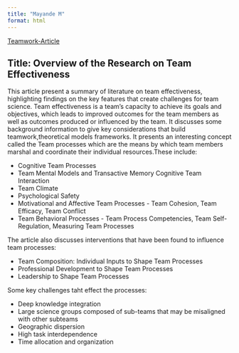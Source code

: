 ```yaml
---
title: "Mayande M"
format: html
---
```


[Teamwork-Article](https://www.ncbi.nlm.nih.gov/books/NBK310384/)

## Title: Overview of the Research on Team Effectiveness

This article present a summary of literature on team effectiveness, highlighting findings on the key features that create challenges for team science. Team effectiveness is a team's capacity to achieve its goals and objectives, which leads to improved outcomes for the team members as well as outcomes produced or influenced by the team. It discusses some background information to give key considerations that build teamwork,theoretical models frameworks. It presents an interesting concept called the Team processes which are the means by which team members marshal and coordinate their individual resources.These include: 

- Cognitive Team Processes
- Team Mental Models and Transactive Memory Cognitive Team Interaction
- Team Climate
- Psychological Safety
- Motivational and Affective Team Processes - Team Cohesion, Team Efficacy, Team Conflict
- Team Behavioral Processes - Team Process Competencies, Team Self-Regulation, Measuring Team Processes

The article also discusses interventions that have been found to influence team processes:

- Team Composition: Individual Inputs to Shape Team Processes
- Professional Development to Shape Team Processes
- Leadership to Shape Team Processes

Some key challenges taht effect the processes: 

- Deep knowledge integration
- Large science groups composed of sub-teams that may be misaligned with other subteams
- Geographic dispersion
- High task interdependence
- Time allocation and organization
